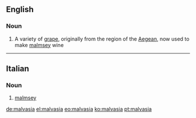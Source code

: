 ==English==

===Noun===
{{en-noun}}

# A variety of [[grape]], originally from the region of the [[Aegean]], now used to make [[malmsey]] wine

----

==Italian==

===Noun===
{{it-noun|malvasi|f|a|e}}

# [[malmsey]]

[[de:malvasia]]
[[el:malvasia]]
[[eo:malvasia]]
[[ko:malvasia]]
[[pt:malvasia]]